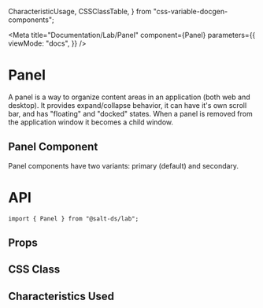   CharacteristicUsage,
  CSSClassTable,
} from "css-variable-docgen-components";

<Meta
  title="Documentation/Lab/Panel"
  component={Panel}
  parameters={{
    viewMode: "docs",
  }}
/>

# Panel

A panel is a way to organize content areas in an application (both web and desktop). It provides expand/collapse behavior, it can have it's own scroll bar, and has "floating" and "docked" states. When a panel is removed from the application window it becomes a child window.

## Panel Component

Panel components have two variants: primary (default) and secondary.

<Canvas>
  <Story id="lab-panel--default" />
</Canvas>

# API

```
import { Panel } from "@salt-ds/lab";
```

## Props

<ArgsTable of={Panel} />

## CSS Class

<CSSClassTable of={Panel} />

## Characteristics Used

<CharacteristicUsage of={Panel} />
